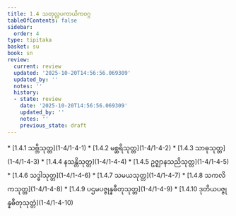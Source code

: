 ```yaml
---
title: 1.4 သတုလ္လပကာယိကဝဂ္ဂ
tableOfContents: false
sidebar:
  order: 4
type: tipitaka
basket: su
book: sn
review:
  current: review
  updated: '2025-10-20T14:56:56.069309'
  updated_by: ''
  notes: ''
  history:
  - state: review
    date: '2025-10-20T14:56:56.069309'
    updated_by: ''
    notes: ''
    previous_state: draft
---
```



<DynamicBreadcrumb />


<ReviewStatus review={frontmatter.review} showDetails={true} />

<HypothesisAnnotation frontmatter={frontmatter} />



<TableOfContents book="sn" section="1.4">
* [1.4.1 သဗ္ဘိသုတ္တ](1-4/1-4-1)
* [1.4.2 မစ္ဆရိသုတ္တ](1-4/1-4-2)
* [1.4.3 သာဓုသုတ္တ](1-4/1-4-3)
* [1.4.4 နသန္တိသုတ္တ](1-4/1-4-4)
* [1.4.5 ဥဇ္ဈာနသညိသုတ္တ](1-4/1-4-5)
* [1.4.6 သဒ္ဓါသုတ္တ](1-4/1-4-6)
* [1.4.7 သမယသုတ္တ](1-4/1-4-7)
* [1.4.8 သကလိကသုတ္တ](1-4/1-4-8)
* [1.4.9 ပဌမပဇ္ဇုန္နဓီတုသုတ္တ](1-4/1-4-9)
* [1.4.10 ဒုတိယပဇ္ဇုန္နဓီတုသုတ္တံ](1-4/1-4-10)
</TableOfContents>